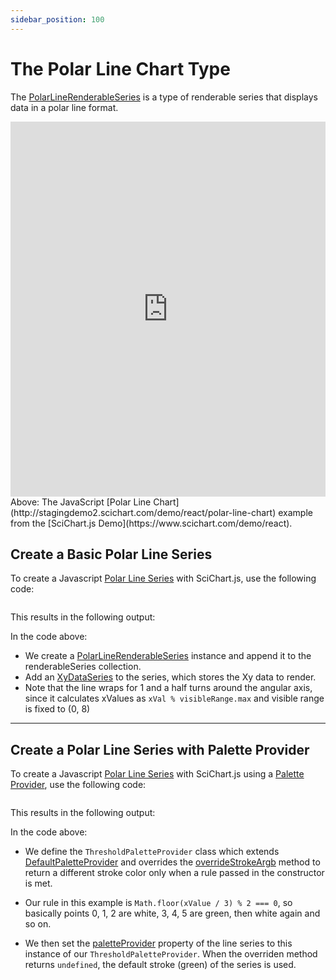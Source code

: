 ```yaml
---
sidebar_position: 100
---
```



# The Polar Line Chart Type


The [PolarLineRenderableSeries](https://www.scichart.com/documentation/js/v4/typedoc/classes/polarlinerenderableseries.html) is a type of renderable series that displays data in a polar line format.

<iframe src="http://stagingdemo2.scichart.com/demo/iframe/polar-line-chart" width="100%" height="600px" frameborder="0"></iframe>

<div style={{textAlign: "center"}}> 
Above: The JavaScript [Polar Line Chart](http://stagingdemo2.scichart.com/demo/react/polar-line-chart) example from the [SciChart.js Demo](https://www.scichart.com/demo/react).
</div>

## Create a Basic Polar Line Series

To create a Javascript [Polar Line Series](https://www.scichart.com/documentation/js/v4/typedoc/classes/polarlinerenderableseries.html) with SciChart.js, use the following code:

```ts showLineNumbers file=./Basic/demo.js start=region_A_start end=region_A_end
```

This results in the following output:

<ChartPreviewWrapper jsContent={PolarLineChart} />

In the code above:
- We create a [PolarLineRenderableSeries](https://www.scichart.com/documentation/js/v4/typedoc/classes/polarlinerenderableseries.html) instance and append it to the renderableSeries collection.
- Add an [XyDataSeries](https://www.scichart.com/documentation/js/v4/typedoc/classes/xydataseries.html) to the series, which stores the Xy data to render.
- Note that the line wraps for 1 and a half turns around the angular axis, since it calculates xValues as `xVal % visibleRange.max` and visible range is fixed to (0, 8)

--- 

## Create a Polar Line Series with Palette Provider

To create a Javascript [Polar Line Series](https://www.scichart.com/documentation/js/v4/typedoc/classes/polarlinerenderableseries.html) with SciChart.js using a [Palette Provider](https://www.scichart.com/documentation/js/v4/typedoc/classes/defaultpaletteprovider.html), use the following code:

```ts showLineNumbers file=./PaletteProvider/demo.js start=region_A_start end=region_A_end
```

This results in the following output:

<ChartPreviewWrapper jsContent={PolarLinePaletteProvider} />

In the code above:
- We define the `ThresholdPaletteProvider` class which extends [DefaultPaletteProvider](https://www.scichart.com/documentation/js/v4/typedoc/classes/defaultpaletteprovider.html) and overrides the [overrideStrokeArgb](https://www.scichart.com/documentation/js/v4/typedoc/classes/defaultpaletteprovider.html#overridestrokeargb) method to return a different stroke color only when a rule passed in the constructor is met. 

- Our rule in this example is `Math.floor(xValue / 3) % 2 === 0`, so basically points 0, 1, 2 are white, 3, 4, 5 are green, then white again and so on.

- We then set the [paletteProvider](https://www.scichart.com/documentation/js/v4/typedoc/classes/polarlinerenderableseries.html#paletteprovider) property of the line series to this instance of our `ThresholdPaletteProvider`. When the overriden method returns `undefined`, the default stroke (green) of the series is used.